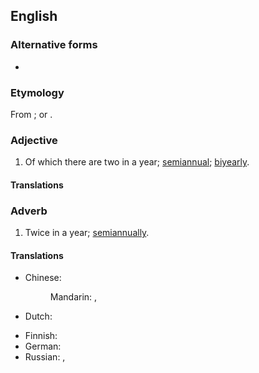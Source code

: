 {{also|halfyearly}}
==English==

===Alternative forms===
* {{l|en|halfyearly}}

===Etymology===
From {{suffix|en|half-year|ly}}; or {{prefix|en|half|yearly}}.

===Adjective===
{{en-adj|-|head=[[half]]-[[yearly]]}}

# Of which there are two in a year; [[semiannual]]; [[biyearly]].

====Translations====
{{trans-see|semiannual}}

===Adverb===
{{en-adv|-}}

# Twice in a year; [[semiannually]].

====Translations====
{{trans-top|twice a year}}
* Chinese:
*: Mandarin: {{t|cmn|每半年|tr=měi bànnián|sc=Hani}}, {{t|cmn|每半年一次|tr=měi bànnián yīcì|sc=Hani}}
* Dutch: {{t+|nl|halfjaarlijks}}
{{trans-mid}}
* Finnish: {{t+|fi|puolivuosittain}}
* German: {{t+|de|halbjährlich}}
* Russian: {{t|ru|[[каждый|ка́ждые]] [[полго́да]]}}, {{t|ru|[[раз]] [[в]] [[полго́да]]}}
{{trans-bottom}}